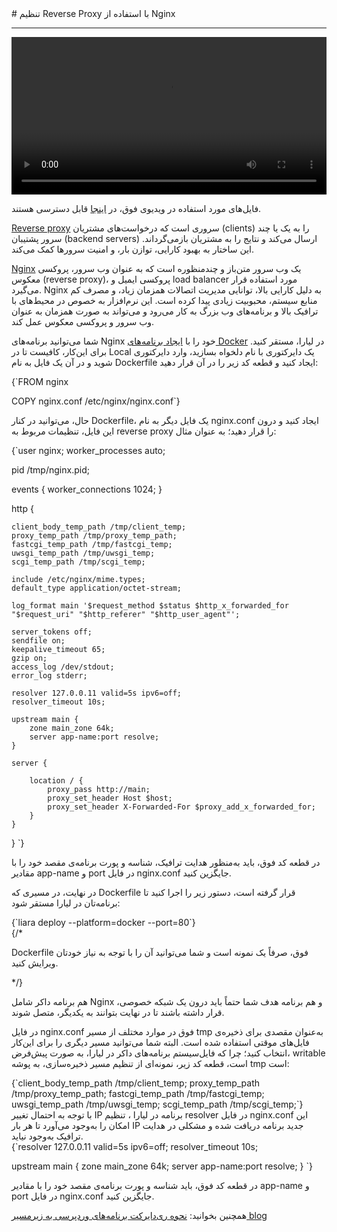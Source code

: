 

<Layout>
<Head>
<title>مستندات تنظیم reverse proxy با Nginx برنامه‌های  - لیارا</title>
<meta property="og:title" content="مستندات خدمات رایانش ابری لیارا" />
<meta property="og:description" content="مستندات مربوط به نحوه تنظیم پروکسی معکوس یا reverse proxy با استفاده از Ngninx در پلتفرم داکر در لیارا"  />
<meta property="og:image" content="https://media.liara.ir/logos/liara-poster.jpg" />
</Head>
# تنظیم Reverse Proxy با استفاده از Nginx
<hr className="mb-2" />
<video
  src="https://media.liara.ir/docker/reverse-proxy.mp4"
  controls="controls"
  className="block w-full"
  width="100%"
  ></video>

<div className="h-2" />
<Alert variant="success">
<p>
فایل‌های مورد استفاده در ویدیوی فوق، در <a href="https://github.com/liara-cloud/docker-go-getting-started/tree/nginx" className="text-[#2196f3] ">اینجا</a> قابل دسترسی هستند.
</p>
</Alert>


<div className="h-2" />

<a href="/paas/details/reverse-proxy" className="text-[#2196f3] ">Reverse proxy</a> سروری است که درخواست‌های مشتریان (clients) را به یک یا چند سرور پشتیبان (backend servers) ارسال می‌کند و نتایج را به مشتریان بازمی‌گرداند. این ساختار به بهبود کارایی، توازن بار، و امنیت سرورها کمک می‌کند.
<div className="h-2" />

<a href="https://nginx.org/en/" className="text-[#2196f3] ">Nginx</a> یک وب سرور متن‌باز و چندمنظوره است که به عنوان وب سرور، پروکسی معکوس (reverse proxy)، پروکسی ایمیل و load balancer مورد استفاده قرار می‌گیرد. Nginx به دلیل کارایی بالا، توانایی مدیریت اتصالات همزمان زیاد، و مصرف کم منابع سیستم، محبوبیت زیادی پیدا کرده است. این نرم‌افزار به خصوص در محیط‌های با ترافیک بالا و برنامه‌های وب بزرگ به کار می‌رود و می‌تواند به صورت همزمان به عنوان وب سرور و پروکسی معکوس عمل کند.
<div className="h-2" />

<div className="h-2" />

شما می‌توانید برنامه‌های Nginx خود را با <a href="../../how-tos/create-app" className="text-[#2196f3] ">ایجاد برنامه‌های Docker</a> در لیارا، مستقر کنید.
برای این‌کار، کافیست تا 
در Local یک دایرکتوری با نام دلخواه بسازید، وارد دایرکتوری شوید و در آن یک فایل به نام <Important>Dockerfile</Important> ایجاد کنید و قطعه کد زیر را در آن قرار دهید:
<div className="h-2" />
<div dir='ltr'>
    <Highlight className="dockerfile">
        {`FROM nginx

COPY nginx.conf /etc/nginx/nginx.conf`}
    </Highlight>
</div>
<div className="h-2" />

حال، می‌توانید در کنار <Important>Dockerfile</Important>، یک فایل دیگر به نام <Important>nginx.conf</Important> ایجاد کنید و درون این فایل، تنظیمات مربوط به reverse proxy را قرار دهید؛ به عنوان مثال:
<div className="h-2" />
<div dir='ltr'>
    <Highlight className="conf">
        {`user nginx;
worker_processes auto;

pid /tmp/nginx.pid;

events {
    worker_connections 1024;
}

http {

    client_body_temp_path /tmp/client_temp;
	proxy_temp_path /tmp/proxy_temp_path;
	fastcgi_temp_path /tmp/fastcgi_temp;
	uwsgi_temp_path /tmp/uwsgi_temp;
	scgi_temp_path /tmp/scgi_temp;

	include /etc/nginx/mime.types;
	default_type application/octet-stream;

	log_format main '$request_method $status $http_x_forwarded_for "$request_uri" "$http_referer" "$http_user_agent"';

	server_tokens off;
	sendfile on;
	keepalive_timeout 65;
	gzip on;
	access_log /dev/stdout;
	error_log stderr;

    resolver 127.0.0.11 valid=5s ipv6=off;
    resolver_timeout 10s;

    upstream main {
        zone main_zone 64k;
        server app-name:port resolve;
    }

    server {

        location / {
            proxy_pass http://main;  
            proxy_set_header Host $host;
            proxy_set_header X-Forwarded-For $proxy_add_x_forwarded_for;
        }
    }
}
`}
    </Highlight>
</div>
<div className="h-2" />
در قطعه کد فوق، باید به‌منظور هدایت ترافیک، شناسه و پورت برنامه‌ی مقصد خود را با مقادیر <Important>app-name</Important> و <Important>port</Important> در فایل <Important>nginx.conf</Important> جایگزین کنید.

در نهایت، در مسیری که <Important>Dockerfile</Important> قرار گرفته است، دستور زیر را اجرا کنید تا برنامه‌تان در لیارا مستقر شود:
<div className="h-2" />
<div dir='ltr'>
    <Highlight className="bash">
        {`liara deploy --platform=docker --port=80`}
    </Highlight>
</div>

<div className="h-2" />
{/* <Alert variant="info">
<p>
<Important>Dockerfile</Important> فوق، صرفاً یک نمونه است و شما می‌توانید آن را با توجه به نیاز خودتان ویرایش کنید.
</p>
</Alert> */}

<Alert variant="info">
<p>
هم برنامه داکر شامل Nginx و هم برنامه هدف شما حتماً باید درون یک شبکه خصوصی، قرار داشته باشند تا در نهایت بتوانند به یکدیگر، متصل شوند.
</p>
</Alert>

<Section id="set-tmp-dir" title="تنظیم مسیر tmp به‌عنوان مقصدی برای ذخیره‌ی فایل‌های موقتی" />

در فایل <Important>nginx.conf</Important> فوق
در موارد مختلف از مسیر tmp به‌عنوان مقصدی برای ذخیره‌ی فایل‌های موقتی استفاده شده است. البته شما می‌توانید مسیر دیگری را برای این‌کار انتخاب کنید؛ چرا که فایل‌سیستم برنامه‌های داکر در لیارا، به صورت پیش‌فرض، writable است، قطعه کد زیر، نمونه‌ای از تنظیم مسیر ذخیره‌سازی، به پوشه tmp است:

<div className="h-2" />
<div dir='ltr'>
    <Highlight className="conf">
        {`client_body_temp_path /tmp/client_temp;
proxy_temp_path       /tmp/proxy_temp_path;
fastcgi_temp_path     /tmp/fastcgi_temp;
uwsgi_temp_path       /tmp/uwsgi_temp;
scgi_temp_path        /tmp/scgi_temp;`}
    </Highlight>
</div>

<Section id="set-resolver" title="تنظیم Resolver" />
با توجه به احتمال تغییر IP برنامه در لیارا ، تنظیم resolver در فایل <Important>nginx.conf</Important> این امکان را به‌وجود می‌آورد تا هر بار IP جدید برنامه دریافت شده و مشکلی در هدایت ترافیک به‌وجود نیاید.

<div className="h-2" />
<div dir='ltr'>
    <Highlight className="config">
        {`resolver 127.0.0.11 valid=5s ipv6=off;
resolver_timeout 10s;

upstream main {
    zone main_zone 64k;
    server app-name:port resolve;
}
`}
    </Highlight>
</div>
<div className="h-2" />

در قطعه کد فوق، باید شناسه و پورت برنامه‌ی مقصد خود را با مقادیر <Important>app-name</Important> و <Important>port</Important> در فایل <Important>nginx.conf</Important> جایگزین کنید.

<div className="h-2" />
<Alert variant="success">
<p>
همچنین بخوانید: <a href="/one-click-apps/wordpress/how-tos/set-reverse-proxy/" className="text-[#2196f3]">نحوه ری‌دایرکت برنامه‌های وردپرسی به زیرمسیر blog</a>
</p>
</Alert>

</Layout>
